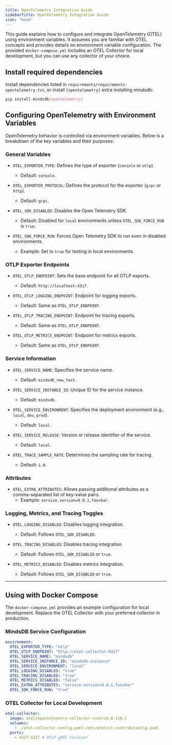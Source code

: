 ```yaml
---
title: OpenTelemetry Integration Guide
sidebarTitle: OpenTelemetry Integration Guide
icon: "book"
---
```


This guide explains how to configure and integrate OpenTelemetry (OTEL) using environment variables. It assumes you are familiar with OTEL concepts and provides details on environment variable configuration. The provided `docker-compose.yml` includes an OTEL Collector for local development, but you can use any collector of your choice.

## Install required dependencies

Install dependencies listed in `requirements/requirements-opentelemetry.txt`, or install `[opentelemetry]` extra installing mindsdb:

```bash
pip install mindsdb[opentelemetry]
```

## Configuring OpenTelemetry with Environment Variables

OpenTelemetry behavior is controlled via environment variables. Below is a breakdown of the key variables and their purposes:

### General Variables

- `OTEL_EXPORTER_TYPE`: Defines the type of exporter (`console` or `otlp`).
  - Default: `console`.

- `OTEL_EXPORTER_PROTOCOL`: Defines the protocol for the exporter (`grpc` or `http`).
  - Default: `grpc`.

- `OTEL_SDK_DISABLED`: Disables the Open Telemetry SDK.
  - Default: Disabled for `local` environments unless `OTEL_SDK_FORCE_RUN` is `true`.

- `OTEL_SDK_FORCE_RUN`: Forces Open Telemetry SDK to run even in disabled environments.
  - Example: Set to `true` for testing in local environments.

### OTLP Exporter Endpoints

- `OTEL_OTLP_ENDPOINT`: Sets the base endpoint for all OTLP exports.
  - Default: `http://localhost:4317`.

- `OTEL_OTLP_LOGGING_ENDPOINT`: Endpoint for logging exports.
  - Default: Same as `OTEL_OTLP_ENDPOINT`.

- `OTEL_OTLP_TRACING_ENDPOINT`: Endpoint for tracing exports.
  - Default: Same as `OTEL_OTLP_ENDPOINT`.

- `OTEL_OTLP_METRICS_ENDPOINT`: Endpoint for metrics exports.
  - Default: Same as `OTEL_OTLP_ENDPOINT`.

### Service Information

- `OTEL_SERVICE_NAME`: Specifies the service name.
  - Default: `mindsdb_new_test`.

- `OTEL_SERVICE_INSTANCE_ID`: Unique ID for the service instance.
  - Default: `mindsdb`.

- `OTEL_SERVICE_ENVIRONMENT`: Specifies the deployment environment (e.g., `local`, `dev`, `prod`).
  - Default: `local`.

- `OTEL_SERVICE_RELEASE`: Version or release identifier of the service.
  - Default: `local`.

- `OTEL_TRACE_SAMPLE_RATE`: Determines the sampling rate for tracing.
  - Default: `1.0`.

### Attributes

- `OTEL_EXTRA_ATTRIBUTES`: Allows passing additional attributes as a comma-separated list of key-value pairs.
  - Example: `service.version=0.0.1,foo=bar`.

### Logging, Metrics, and Tracing Toggles

- `OTEL_LOGGING_DISABLED`: Disables logging integration.
  - Default: Follows `OTEL_SDK_DISABLED`.

- `OTEL_TRACING_DISABLED`: Disables tracing integration.
  - Default: Follows `OTEL_SDK_DISABLED` or `true`.

- `OTEL_METRICS_DISABLED`: Disables metrics integration.
  - Default: Follows `OTEL_SDK_DISABLED` or `true`.

---

## Using with Docker Compose

The `docker-compose.yml` provides an example configuration for local development. Replace the OTEL Collector with your preferred collector in production.

### MindsDB Service Configuration

```yaml
environment:
  OTEL_EXPORTER_TYPE: "otlp"
  OTEL_OTLP_ENDPOINT: "http://otel-collector:4317"
  OTEL_SERVICE_NAME: "mindsdb"
  OTEL_SERVICE_INSTANCE_ID: "mindsdb-instance"
  OTEL_SERVICE_ENVIRONMENT: "local"
  OTEL_LOGGING_DISABLED: "true"
  OTEL_TRACING_DISABLED: "true"
  OTEL_METRICS_DISABLED: "false"
  OTEL_EXTRA_ATTRIBUTES: "service.version=0.0.1,foo=bar"
  OTEL_SDK_FORCE_RUN: "true"
```

### OTEL Collector for Local Development

```yaml
otel-collector:
  image: otel/opentelemetry-collector-contrib:0.116.1
  volumes:
    - ./otel-collector-config.yaml:/etc/otelcol-contrib/config.yaml
  ports:
    - 4317:4317 # OTLP gRPC receiver
```
